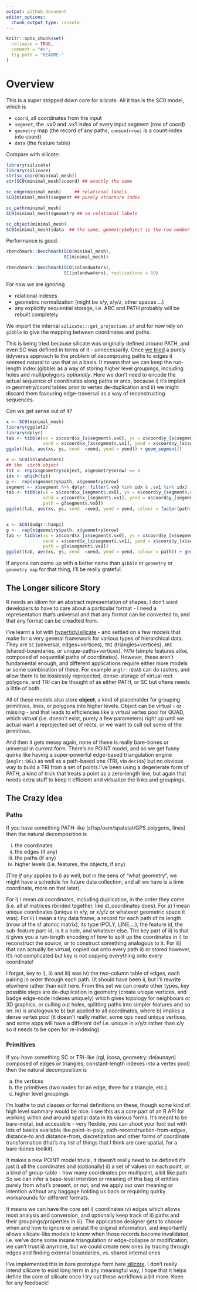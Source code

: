 ```yaml
---
output: github_document
editor_options: 
  chunk_output_type: console
---
```


<!-- README.md is generated from README.Rmd. Please edit that file -->

```r
knitr::opts_chunk$set(
  collapse = TRUE,
  comment = "#>",
  fig.path = "README-"
)
```


# Overview

This is a super stripped down core for silicate. All it has is the SC0 model, which is

* `coord`, all coordinates from the input
* `segment`, the .vx0 and .vx1 index of every input segment (row of coord)
* `geometry` map (the record of any paths, `cumsum(nrow)` is a count-index into coord)
* `data` (the feature table)

Compare with silicate: 

```r
library(silicate)
library(silicore)
str(sc_coord(minimal_mesh))
str(SC0(minimal_mesh)$coord) ## exactly the same
```

```r
sc_edge(minimal_mesh)     ## relational labels
SC0(minimal_mesh)$segment ## purely structure index
```

```r
sc_path(minimal_mesh)      
SC0(minimal_mesh)$geometry ## no relational labels
```

```r
sc_object(minimal_mesh)  
SC0(minimal_mesh)$data  ## the same, geometry$object is the row number
```


Performance is good. 

```r
rbenchmark::benchmark(SC0(minimal_mesh), 
                      SC(minimal_mesh))
```


```r
rbenchmark::benchmark(SC0(inlandwaters), 
                      SC(inlandwaters), replications = 10)
```

For now we are ignoring

* relational indexes
* geometric normalization (might be x/y, x/y/z, other spaces ...)
* any explicitly sequential storage, i.e. ARC and PATH probably will be rebuilt completely


We import the internal `silicate:::get_projection.sf` and for now rely on `gibble` to give the mapping between coordinates and paths. 


This is being tried because silicate was originally defined around PATH, and even
SC was defined in terms of it - unnecessarily. Once [we tried](http://rpubs.com/cyclemumner/367272) a purely tidyverse approach to the problem of decomposing paths to edges it seemed natural to use that as a basis. It means that we can keep the run-length index (gibble) as a way of storing higher level groupings, including holes and multipolygons *optionally*. Here we don't need to encode the actual sequence of coordinates along paths or arcs, because i) it's implicit in geometry/coord tables prior to vertex de-duplication and ii) we might discard them favouring edge-traversal as a way of reconstructing sequences. 


Can we get sense out of it? 

```r
x <- SC0(minimal_mesh)
library(ggplot2)
library(dplyr)
tab <- tibble(xs = x$coord$x_[x$segment$.vx0], ys = x$coord$y_[x$segment$.vx0], 
              xend = x$coord$x_[x$segment$.vx1], yend = x$coord$y_[x$segment$.vx1])
ggplot(tab, aes(xs, ys, xend  =xend, yend = yend)) + geom_segment()

x <- SC0(inlandwaters)
## the  sixth object
tst <- rep(x$geometry$object, x$geometry$nrow) == 4
idx <- which(tst)
g <-  rep(x$geometry$path, x$geometry$nrow)
segment <- x$segment %>% dplyr::filter(.vx0 %in% idx & .vx1 %in% idx)
tab <- tibble(xs = x$coord$x_[segment$.vx0], ys = x$coord$y_[segment$.vx0], 
              xend = x$coord$x_[segment$.vx1], yend = x$coord$y_[segment$.vx1], 
              path = g[segment$.vx0])
ggplot(tab, aes(xs, ys, xend  =xend, yend = yend, colour = factor(path))) + geom_segment() + guides(colour = FALSE)


x <- SC0(dodgr::hampi)
g <-  rep(x$geometry$path, x$geometry$nrow)
tab <- tibble(xs = x$coord$x_[x$segment$.vx0], ys = x$coord$y_[x$segment$.vx0], 
              xend = x$coord$x_[x$segment$.vx1], yend = x$coord$y_[x$segment$.vx1], 
              path = g[x$segment$.vx0])
ggplot(tab, aes(xs, ys, xend  =xend, yend = yend, colour = path)) + geom_segment()

```


If anyone can come up with a better name than `gibble` or `geometry` or `geometry map`
for that thing, I'll be really grateful. 

## The Longer silicore Story

R needs an idiom for an abstract representation of shapes, I don't want developers to have to care about a particular format - I need a representation that's universal and that any format can be converted to, and that any format can be creadted from.

I've learnt a lot with [hypertidy/silicate](https://github.com/hypertidy/silicate) - and settled on a few models that make for a very general framework for various types of hierarchical data. They are `SC` (universal, edges+vertices), `TRI` (triangles+vertices), `ARC` (shared-boundaries, or unique-paths+vertices), `PATH` (simple features alike, composed of sequential paths of coordinates). However, these aren't fundamental enough, and different applications require either more models or some combination of these. For example `anglr::QUAD` can do rasters, and allow them to be losslessly reprojected, dense-storage of virtual rect polygons, and TRI can be thought of as either PATH, or SC but oftens needs a little of both.

All of these models also store **object**, a kind of placeholder for grouping primitives, lines, or polygons into higher levels. Object can be virtual - or missing - and that leads to efficiencies like a virtual vertex pool for QUAD, which *virtual* (i.e. doesn't exist, purely a few parameters) right up until we actual want a reprojected set of rects, or we want to cull out some of the primitives.

And then it gets messy again, none of these is really bare-bones or universal in current form.
There's no POINT model, and so we get funny quirks like having a super-powerful edge-based triangulation engine (`anglr::DEL`) as well as a path-based one (TRI, via `decido`) but no obvious way to build a TRI from a set of points.I've been using a degenerate form of PATH, a kind of trick that treats a point as a zero-length line, but again that needs extra stuff to keep it efficient and virtualize the links and groupings.

## The Crazy Idea

### Paths

If you have something PATH-like (sf/sp/osm/spatstat/GPS polygons, lines) then the natural decomposition is 

i) the coordinates 
ii) the edges (if any)
iii) the paths (if any)
iv) higher levels (i.e. features, the objects, if any)

(The *if any* applies to i) as well, but in the sens of "what geometry", we might have a schedule for future data collection, and all we have is a time coordinate, more on that later). 

For i) I mean *all coordinates*, including duplication, in the order they come (i.e. all sf matrices rbinded together, like st_coordinates does).
For a) I mean unique coordinates (unique in x/y, or x/y/z or whatever geometric space it was).
For ii) I mean a tiny data frame, a record for each path of its length (nrow of the sf atomic matrix), its type (POLY, LINE,...),  the feature id, the sub-feature part-id, is it a hole, and whatever else. The key part of ii) is that it gives you a run-length encoding of how to split up the coordinates in i) to reconstruct the source, or to construct something analogous to it.
For iii) that can actually be virtual, copied out onto every path ii) or stored however, it's not complicated but key is not copying everything onto every coordinate!

I forgot, key to i), ii) and iii) was iv) the two-column table of edges, each pairing in order through each path. (It should have been ii, but I'll rewrite elswhere rather than edit here. From this set we can create other types, key possible steps are de-duplication in geometry (create unique vertices, and badge edge-node indexes uniquely) which gives topology for neighbours or 3D graphics,  or culling out holes, splitting paths into simpler features and so on.  iv) is analogous to b) but applied to all coordinates, where b) implies a dense vertex pool (it doesn't really matter, some ops need unique vertices, and some apps will have a different def i.e. unique in x/y/z rather than x/y so it needs to be open for re-indexing).


### Primitives

If you have something SC or TRI-like (rgl, icosa, geometry::delaunayn) composed of edges or triangles, constant-length indexes into a vertex pool) then the natural decomposition is 

a) the vertices 
b) the primitives (two nodes for an edge, three for a triangle, etc.). 
c) higher level groupings


I'm loathe to put classes or formal definitions on these, though some kind of high level summary would be nice. I see this as a core part of an R API for working within and around spatial data in its various forms. It's meant to be bare-metal, but accessible - very flexible, you can shoot your foot but with lots of basics available like point-in-poly, path-reconstruction-from-edges, distance-to and distance-from, discretization and other forms of coordinate transformation (that's my list of things that I think are core spatial, for a bare-bones toolkit). 

It makes a new POINT model trivial, it doesn't really need to be defined it's just i) all the coordinates and (optionally) ii) a set of values on each point, or a kind of group-table - how many coordinates per multipoint, a bit like path. So we can infer a base-level intention or meaning of this bag of entities purely from what's present, or not, and we apply our own meaning or intention without any baggage holding us back or requiring quirky workarounds for different formats. 

It means we can have the core set i) coordinates iv) edges which allows most analysis and conversion, and optionally keep track of ii) paths and their groupings/properties in iii). The application designer gets to choose when and how to ignore or persist the original information, and importantly allows silicate-like models to know when those records become invalidated, i.e. we've done some insane triangulation or edge-collapse or modification, we can't trust ii) anymore, but we could create new ones by tracing through edges and finding external boundaries, vs. shared internal ones

I've implemented this in bare prototype form here [silicore](https://github.com/hypertidy/silicore).   I don't really intend silicore to exist long term in any meaningful way, I hope that it helps define the core of silicate once I try out these workflows a bit more. Keen for any feedback!  


